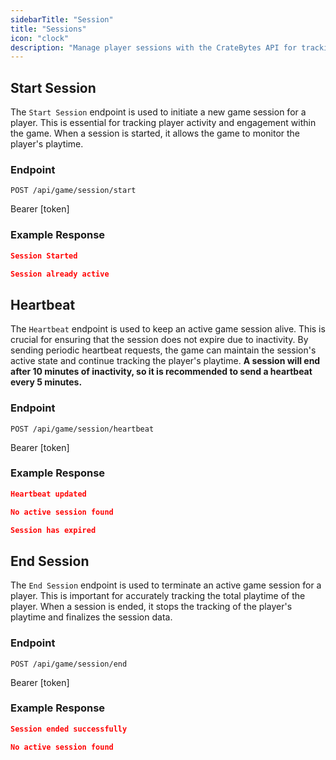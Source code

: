 ```yaml
---
sidebarTitle: "Session"
title: "Sessions"
icon: "clock"
description: "Manage player sessions with the CrateBytes API for tracking player activity and engagement."
---
```


## Start Session

The `Start Session` endpoint is used to initiate a new game session for a player. This is essential for tracking player activity and engagement within the game. When a session is started, it allows the game to monitor the player's playtime.

### Endpoint

```http
POST /api/game/session/start
```

<ParamField header="authorization (header)" type="string" required>
    Bearer [token]
</ParamField>

### Example Response

```json
Session Started
```

```json
Session already active
```

## Heartbeat

The `Heartbeat` endpoint is used to keep an active game session alive. This is crucial for ensuring that the session does not expire due to inactivity. By sending periodic heartbeat requests, the game can maintain the session's active state and continue tracking the player's playtime. **A session will end after 10 minutes of inactivity, so it is recommended to send a heartbeat every 5 minutes.**

### Endpoint

```http
POST /api/game/session/heartbeat
```

<ParamField header="authorization (header)" type="string" required>
    Bearer [token]
</ParamField>

### Example Response

```json
Heartbeat updated
```

```json
No active session found
```

```json
Session has expired
```

## End Session

The `End Session` endpoint is used to terminate an active game session for a player. This is important for accurately tracking the total playtime of the player. When a session is ended, it stops the tracking of the player's playtime and finalizes the session data.

### Endpoint

```http
POST /api/game/session/end
```

<ParamField header="authorization (header)" type="string" required>
    Bearer [token]
</ParamField>

### Example Response

```json
Session ended successfully
```

```json
No active session found
```
